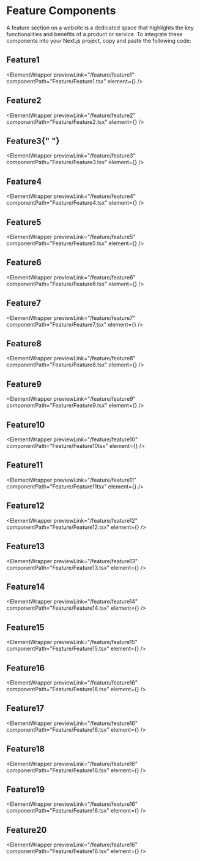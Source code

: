 
# Feature Components

A feature section on a website is a dedicated space that highlights the key functionalities and benefits of a product or service.
To integrate these components into your Next.js project, copy and paste the following code:

## Feature1

<ElementWrapper
  previewLink="/feature/feature1"
  componentPath="Feature/Feature1.tsx"
  element={<Feature1 />}
/>

## Feature2

<ElementWrapper
  previewLink="/feature/feature2"
  componentPath="Feature/Feature2.tsx"
  element={<Feature2 />}
/>
## Feature3{" "}

<ElementWrapper
  previewLink="/feature/feature3"
  componentPath="Feature/Feature3.tsx"
  element={<Feature3 />}
/>

## Feature4

<ElementWrapper
  previewLink="/feature/feature4"
  componentPath="Feature/Feature4.tsx"
  element={<Feature4 />}
/>

## Feature5

<ElementWrapper
  previewLink="/feature/feature5"
  componentPath="Feature/Feature5.tsx"
  element={<Feature5 />}
/>

## Feature6

<ElementWrapper
  previewLink="/feature/feature6"
  componentPath="Feature/Feature6.tsx"
  element={<Feature6 />}
/>

## Feature7

<ElementWrapper
  previewLink="/feature/feature7"
  componentPath="Feature/Feature7.tsx"
  element={<Feature7 />}
/>

## Feature8

<ElementWrapper
  previewLink="/feature/feature8"
  componentPath="Feature/Feature8.tsx"
  element={<Feature8 />}
/>

## Feature9

<ElementWrapper
  previewLink="/feature/feature9"
  componentPath="Feature/Feature9.tsx"
  element={<Feature9 />}
/>

## Feature10

<ElementWrapper
  previewLink="/feature/feature10"
  componentPath="Feature/Feature10tsx"
  element={<Feature10 />}
/>

## Feature11

<ElementWrapper
  previewLink="/feature/feature11"
  componentPath="Feature/Feature11tsx"
  element={<Feature11 />}
/>

## Feature12

<ElementWrapper
  previewLink="/feature/feature12"
  componentPath="Feature/Feature12.tsx"
  element={<Feature12 />}
/>

## Feature13

<ElementWrapper
  previewLink="/feature/feature13"
  componentPath="Feature/Feature13.tsx"
  element={<Feature13 />}
/>

## Feature14

<ElementWrapper
  previewLink="/feature/feature14"
  componentPath="Feature/Feature14.tsx"
  element={<Feature14 />}
/>

## Feature15

<ElementWrapper
  previewLink="/feature/feature15"
  componentPath="Feature/Feature15.tsx"
  element={<Feature15 />}
/>

## Feature16

<ElementWrapper
  previewLink="/feature/feature16"
  componentPath="Feature/Feature16.tsx"
  element={<Feature16 />}
/>

## Feature17

<ElementWrapper
  previewLink="/feature/feature16"
  componentPath="Feature/Feature16.tsx"
  element={<Feature17 />}
/>

## Feature18

<ElementWrapper
  previewLink="/feature/feature16"
  componentPath="Feature/Feature16.tsx"
  element={<Feature18/>}
/>

## Feature19

<ElementWrapper
  previewLink="/feature/feature16"
  componentPath="Feature/Feature16.tsx"
  element={<Feature19 />}
/>

## Feature20

<ElementWrapper
  previewLink="/feature/feature16"
  componentPath="Feature/Feature16.tsx"
  element={<Feature20 />}
/>
